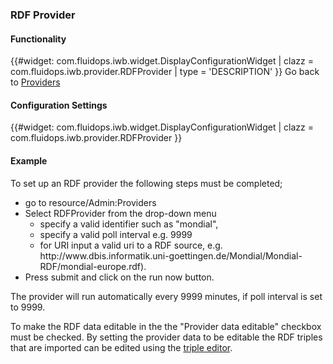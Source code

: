 === RDF Provider ===

==== Functionality ====
{{#widget: com.fluidops.iwb.widget.DisplayConfigurationWidget
| clazz = com.fluidops.iwb.provider.RDFProvider
| type = 'DESCRIPTION'
}}
Go back to [[Help:Providers | Providers ]]

==== Configuration Settings ====
{{#widget: com.fluidops.iwb.widget.DisplayConfigurationWidget
| clazz = com.fluidops.iwb.provider.RDFProvider
}}

==== Example ====

To set up an RDF provider the following steps must be completed;

*go to resource/Admin:Providers
*Select RDFProvider from the drop-down menu
**specify a valid identifier such as "mondial",
**specify a valid poll interval e.g. 9999
**for URI input a valid uri to a RDF source, e.g. <nowiki>http://www.dbis.informatik.uni-goettingen.de/Mondial/Mondial-RDF/mondial-europe.rdf</nowiki>).
*Press submit and click on the run now button.  

The provider will run automatically every 9999 minutes, if poll interval is set to 9999.

To make the RDF data editable in the {{PRODUCT}} the "Provider data editable" checkbox must be checked.  By setting the provider data to be editable the RDF triples that are imported can be edited using the [[Help:TripleEditor| triple editor]].